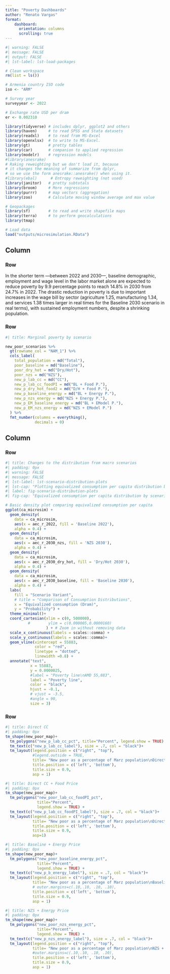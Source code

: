 ```yaml
---
title: "Poverty Dashboards"
author: "Renato Vargas"
format: 
    dashboard:
      orientation: columns
      scrolling: true
---
```


```r
#| warning: FALSE
#| message: FALSE
#| output: FALSE
#| lst-label: lst-load-packages

# Clean workspace
rm(list = ls())

# Armenia country ISO code
iso <- "ARM"

# Survey year
surveyyear <- 2022

# Exchange rate USD per dram
er <- 0.002310

library(tidyverse) # includes dplyr, ggplot2 and others
library(haven)     # to read SPSS and Stata datasets
library(readxl)    # to read from MS-Excel
library(openxlsx)  # to write to MS-Excel.
library(gt)        # pretty tables
library(car)       # companion to applied regression
library(modelr)    # regression models
#library(anesrake)  
# Raking reweighting but we don't load it, because 
# it changes the meaning of summarize from dplyr, 
# so we use the form anesrake::anesrake() when using it.
#library(ebal)      # Entropy reweighting (not used)
library(janitor)   # pretty subtotals
library(broom)     # More regressions
library(purrr)     # map vectors (aggregation)
library(zoo)       # Calculate moving window average and max value

# Geopackages
library(sf)        # to read and write shapefile maps
library(terra)     # to perform geocalculations
library(tmap)  

# Load data
load("outputs/microsimulation.RData")

```

## Column {width="60%"}

### Row

::: {.card title="Macro Results"}
In the shorter term —between 2022 and 2030—, baseline demographic, employment and wage level in the labor market alone are expected to reduce poverty by 9.9 percentage points to reach 14.8% in 2030 from 24.7% in 2022. The drastic reduction in poverty is due to important increases in the wage bill by sector (agriculture 1.25, manufacturing 1.34, and services 1.38 times larger in real times for the Baseline 2030 scenario in real terms), with sustained employment numbers, despite a shrinking population.
:::

### Row

```r
#| title: Marginal poverty by scenario

new_poor_scenarios %>% 
  gt(rowname_col = "NAM_1") %>% 
  cols_label(
    total_population = md("Total"),
    poor_baseline = md("Baseline"),
    poor_dry_hot = md("Dry/Hot"),
    poor_nzs = md("NZS"),
    new_p_lab_cc = md("CC"),
    new_p_lab_cc_foodPI = md("BL + Food P."),
    new_p_dry_hot_food2 = md("D/H + Food P."),
    new_p_baseline_energy = md("BL + Energy P."),
    new_p_nzs_energy = md("NZS + Energy P."),
    new_p_EM_baseline_energy = md("BL + EModel P."),
    new_p_EM_nzs_energy = md("NZS + EModel P.")
  ) %>% 
  fmt_number(columns = everything(),
             decimals = 0)

```

## Column {width="40%"}

### Row

```r
#| title: Changes to the distribution from macro scenarios
#| padding: 0px
#| warning: FALSE
#| message: FALSE
#| lst-label: lst-scenario-distribution-plots
#| lst-cap: "Plotting equivalized consumption per capita distribution by scenario"
#| label: fig-scenario-distribution-plots
#| fig-cap: "Equivalized consumption per capita distribution by scenario"

# Basic density plot comparing equivalized consumption per capita
ggplot(ca_microsim) +
  geom_density(
    data = ca_microsim,
    aes(x = aec_r_2022, fill = 'Baseline 2022'),
    alpha = 0.4) +
  geom_density(
    data = ca_microsim,
    aes(x = aec_r_2030_nzs, fill = 'NZS 2030'),
    alpha = 0.4) +
  geom_density(
    data = ca_microsim,
    aes(x = aec_r_2030_dry_hot, fill = 'Dry/Hot 2030'),
    alpha = 0.4) +
  geom_density(
    data = ca_microsim,
    aes(x = aec_r_2030_baseline, fill = 'Baseline 2030'),
    alpha = 0.4) +
  labs(
    fill = "Scenario Variant",
    # title = "Comparison of Consumption Distributions",
    x = "Equivalized consumption (Dram)",
    y = "Probability") +
  theme_minimal()+
  coord_cartesian(xlim = c(0, 500000),
          #        ylim = c(0.000005,0.0000160)
                  ) + # Zoom in without removing data
  scale_x_continuous(labels = scales::comma) +
  scale_y_continuous(labels = scales::comma)+
  geom_vline(xintercept = 55883,
             color = "red",
             linetype = "dotted",
             linewidth =0.8) +
  annotate("text",
           x = 55883,
           y = 0.0000025,
           #label = "Poverty line\nAMD 55,883",
           label = "Poverty line",
           color = "black",
           hjust = -0.1,
           # vjust = -3.5,
           #angle = 90,
           size = 3)
```

### Row {.tabset}

```r
#| title: Direct CC
#| padding: 0px
tm_shape(new_poor_map)+
  tm_polygons("new_p_lab_cc_pct", title="Percent", legend.show = TRUE) +
  tm_text(c("new_p_lab_cc_label"), size = .7, col = "black")+
  tm_layout(legend.position = c("right", "top"),
            #legend.outside = TRUE,
            title= "New poor as a percentage of Marz population\nDirect CC",
            title.position = c('left', 'bottom'),
            title.size = 0.9,
            asp = 1)

```

```r
#| title: Direct CC + Food Price
#| padding: 0px
tm_shape(new_poor_map)+
  tm_polygons("new_poor_lab_cc_foodPI_pct",
              title="Percent", 
              legend.show = TRUE) +
  tm_text(c("new_p_lab_cc_foodPI_label"), size = .7, col = "black")+
  tm_layout(legend.position = c("right", "top"), 
            title= "New poor as a percentage of Marz population\nDirect CC + Food Price",
            title.position = c('left', 'bottom'),
            title.size = 0.9,
            asp=1)
```

```r
#| title: Baseline + Energy Price
#| padding: 0px
tm_shape(new_poor_map)+
  tm_polygons("new_poor_baseline_energy_pct",
              title="Percent", 
              legend.show = TRUE) +
  tm_text(c("new_p_b_energy_label"), size = .7, col = "black")+
  tm_layout(legend.position = c("right", "top"), 
            title= "New poor as a percentage of Marz population\nBaseline + Energy Price",
            # outer.margins=c(.10,.10, .10, .10), 
            title.position = c('left', 'bottom'),
            title.size = 0.9,
            asp = 1)

```

```r
#| title: NZS + Energy Price
#| padding: 0px
tm_shape(new_poor_map)+
  tm_polygons("new_poor_nzs_energy_pct",
              title="Percent", 
              legend.show = TRUE) +
  tm_text(c("new_p_nzs_energy_label"), size = .7, col = "black")+
  tm_layout(legend.position = c("right", "top"), 
            title= "New poor as a percentage of Marz population\nNZS + Energy Price",
            #outer.margins=c(.10,.10, .10, .10), 
            title.position = c('left', 'bottom'),
            title.size = 0.9,
            asp = 1)

```
